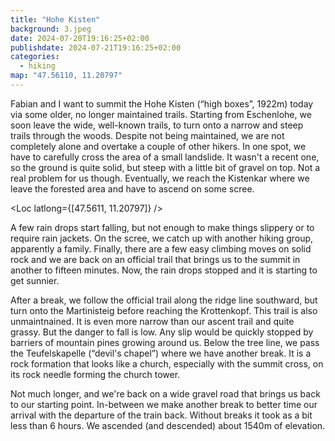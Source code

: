 ```yaml
---
title: "Hohe Kisten"
background: 3.jpeg
date: 2024-07-20T19:16:25+02:00
publishdate: 2024-07-21T19:16:25+02:00
categories:
  - hiking
map: "47.56110, 11.20797"
---
```


Fabian and I want to summit the Hohe Kisten (“high boxes”, 1922m) today via some
older, no longer maintained trails. Starting from Eschenlohe, we soon leave the
wide, well-known trails, to turn onto a narrow and steep trails through the
woods. Despite not being maintained, we are not completely alone and overtake
a couple of other hikers. In one spot, we have to carefully cross the area of
a small landslide. It wasn't a recent one, so the ground is quite solid, but
steep with a little bit of gravel on top. Not a real problem for us though.
Eventually, we reach the Kistenkar where we leave the forested area and have to
ascend on some scree.

<Loc latlong={[47.5611, 11.20797]} />

<Gallery>
  <Rimg src="1.jpeg" caption="The Kistenkar." />
  <Rimg
    src="2.jpeg"
    caption="A family at the top end of the Kistenkar that we catch up with."
  />
</Gallery>

<Rimg src="3.jpeg" caption="The Hohe Kisten." />

A few rain drops start falling, but not enough to make things slippery or to
require rain jackets. On the scree, we catch up with another hiking group,
apparently a family. Finally, there are a few easy climbing moves on solid rock
and we are back on an official trail that brings us to the summit in another to
fifteen minutes. Now, the rain drops stopped and it is starting to get sunnier.

<Pano src="1.jpeg" alt="View from the Hohe Kisten." />

After a break, we follow the official trail along the ridge line southward, but
turn onto the Martinisteig before reaching the Krottenkopf. This trail is also
unmaintnained. It is even more narrow than our ascent trail and quite grassy.
But the danger to fall is low. Any slip would be quickly stopped by barriers of
mountain pines growing around us. Below the tree line, we pass the Teufelskapelle
(“devil's chapel”) where we have another break. It is a rock formation that
looks like a church, especially with the summit cross, on its rock needle
forming the church tower.

Not much longer, and we're back on a wide gravel road that brings us back to our
starting point. In-between we make another break to better time our arrival with
the departure of the train back. Without breaks it took as a bit less than
6 hours. We ascended (and descended) about 1540m of elevation.
